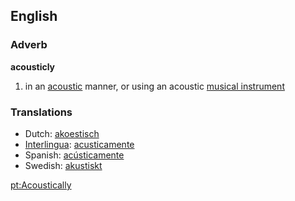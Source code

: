 ==English==
===Adverb=== 
'''acousticly'''
# in an [[acoustic]] manner, or using an acoustic [[musical instrument]]
=== Translations ===
*Dutch: [[akoestisch]]
*[[Interlingua]]: [[acusticamente]] 
*Spanish: [[acústicamente]]
*Swedish: [[akustiskt]]

[[pt:Acoustically]]